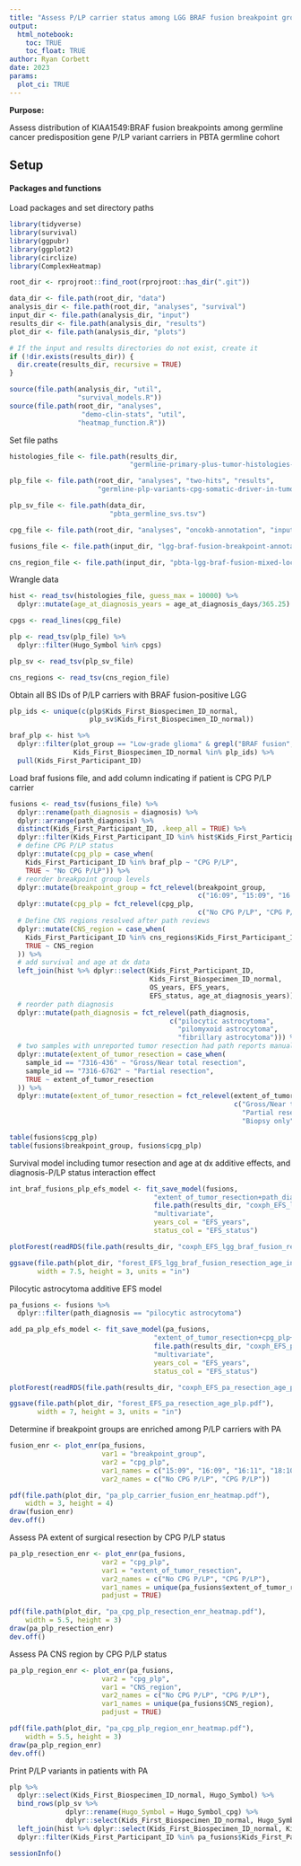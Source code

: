 ```yaml
---
title: "Assess P/LP carrier status among LGG BRAF fusion breakpoint groups"
output: 
  html_notebook:
    toc: TRUE
    toc_float: TRUE
author: Ryan Corbett
date: 2023
params:
  plot_ci: TRUE
---
```


**Purpose:** 

Assess distribution of KIAA1549:BRAF fusion breakpoints among germline cancer predisposition gene P/LP variant carriers in PBTA germline cohort

## Setup

#### Packages and functions

Load packages and set directory paths
```r
library(tidyverse)
library(survival)
library(ggpubr)
library(ggplot2)
library(circlize)
library(ComplexHeatmap)

root_dir <- rprojroot::find_root(rprojroot::has_dir(".git"))

data_dir <- file.path(root_dir, "data")
analysis_dir <- file.path(root_dir, "analyses", "survival")
input_dir <- file.path(analysis_dir, "input")
results_dir <- file.path(analysis_dir, "results")
plot_dir <- file.path(analysis_dir, "plots")

# If the input and results directories do not exist, create it
if (!dir.exists(results_dir)) {
  dir.create(results_dir, recursive = TRUE)
}

source(file.path(analysis_dir, "util",
                 "survival_models.R"))
source(file.path(root_dir, "analyses", 
                  "demo-clin-stats", "util",
                 "heatmap_function.R"))
```

Set file paths

```r
histologies_file <- file.path(results_dir,
                              "germline-primary-plus-tumor-histologies-plot-groups-clin-meta-subtype.tsv")

plp_file <- file.path(root_dir, "analyses", "two-hits", "results", 
                      "germline-plp-variants-cpg-somatic-driver-in-tumor.tsv")

plp_sv_file <- file.path(data_dir,
                         "pbta_germline_svs.tsv")

cpg_file <- file.path(root_dir, "analyses", "oncokb-annotation", "input", "cpg.txt")

fusions_file <- file.path(input_dir, "lgg-braf-fusion-breakpoint-annotation.tsv")

cns_region_file <- file.path(input_dir, "pbta-lgg-braf-fusion-mixed-location.tsv")
```

Wrangle data

```r
hist <- read_tsv(histologies_file, guess_max = 10000) %>%
  dplyr::mutate(age_at_diagnosis_years = age_at_diagnosis_days/365.25)

cpgs <- read_lines(cpg_file)

plp <- read_tsv(plp_file) %>%
  dplyr::filter(Hugo_Symbol %in% cpgs)

plp_sv <- read_tsv(plp_sv_file)

cns_regions <- read_tsv(cns_region_file)
```

Obtain all BS IDs of P/LP carriers with BRAF fusion-positive LGG

```r
plp_ids <- unique(c(plp$Kids_First_Biospecimen_ID_normal,
                    plp_sv$Kids_First_Biospecimen_ID_normal))

braf_plp <- hist %>%
  dplyr::filter(plot_group == "Low-grade glioma" & grepl("BRAF fusion", mol_sub_group),
                Kids_First_Biospecimen_ID_normal %in% plp_ids) %>%
  pull(Kids_First_Participant_ID)
```

Load braf fusions file, and add column indicating if patient is CPG P/LP carrier

```r
fusions <- read_tsv(fusions_file) %>%
  dplyr::rename(path_diagnosis = diagnosis) %>%
  dplyr::arrange(path_diagnosis) %>%
  distinct(Kids_First_Participant_ID, .keep_all = TRUE) %>%
  dplyr::filter(Kids_First_Participant_ID %in% hist$Kids_First_Participant_ID[hist$plot_group == "Low-grade glioma" & grepl("BRAF fusion", hist$mol_sub_group)]) %>%
  # define CPG P/LP status
  dplyr::mutate(cpg_plp = case_when(
    Kids_First_Participant_ID %in% braf_plp ~ "CPG P/LP",
    TRUE ~ "No CPG P/LP")) %>%
  # reorder breakpoint group levels
  dplyr::mutate(breakpoint_group = fct_relevel(breakpoint_group,
                                               c("16:09", "15:09", "16:11", "18:10", "rare"))) %>%
  dplyr::mutate(cpg_plp = fct_relevel(cpg_plp,
                                               c("No CPG P/LP", "CPG P/LP"))) %>%
  # Define CNS regions resolved after path reviews
  dplyr::mutate(CNS_region = case_when(
    Kids_First_Participant_ID %in% cns_regions$Kids_First_Participant_ID ~ cns_regions$CNS_region[match(Kids_First_Participant_ID, cns_regions$Kids_First_Participant_ID)],
    TRUE ~ CNS_region
  )) %>%
  # add survival and age at dx data
  left_join(hist %>% dplyr::select(Kids_First_Participant_ID,
                                   Kids_First_Biospecimen_ID_normal,
                                   OS_years, EFS_years,
                                   EFS_status, age_at_diagnosis_years)) %>%
  # reorder path diagnosis
  dplyr::mutate(path_diagnosis = fct_relevel(path_diagnosis,
                                        c("pilocytic astrocytoma",
                                          "pilomyxoid astrocytoma",
                                          "fibrillary astrocytoma"))) %>%
  # two samples with unreported tumor resection had path reports manually reviewed and confirmed resection levels. add here:
  dplyr::mutate(extent_of_tumor_resection = case_when(
    sample_id == "7316-436" ~ "Gross/Near total resection",
    sample_id == "7316-6762" ~ "Partial resection",
    TRUE ~ extent_of_tumor_resection
  )) %>%
  dplyr::mutate(extent_of_tumor_resection = fct_relevel(extent_of_tumor_resection,
                                                        c("Gross/Near total resection",
                                                          "Partial resection",
                                                          "Biopsy only")))

table(fusions$cpg_plp)
table(fusions$breakpoint_group, fusions$cpg_plp)
```
Survival model including tumor resection and age at dx additive effects, and diagnosis-P/LP status interaction effect 

```r
int_braf_fusions_plp_efs_model <- fit_save_model(fusions,
                                    "extent_of_tumor_resection+path_diagnosis*cpg_plp+age_at_diagnosis_years",
                                    file.path(results_dir, "coxph_EFS_lgg_braf_fusion_resection_age_int_diagnosis_plp.RDS"),
                                    "multivariate",
                                    years_col = "EFS_years",
                                    status_col = "EFS_status")

plotForest(readRDS(file.path(results_dir, "coxph_EFS_lgg_braf_fusion_resection_age_int_diagnosis_plp.RDS")))

ggsave(file.path(plot_dir, "forest_EFS_lgg_braf_fusion_resection_age_int_diagnosis_plp.pdf"),
       width = 7.5, height = 3, units = "in")
```

Pilocytic astrocytoma additive EFS model

```r
pa_fusions <- fusions %>%
  dplyr::filter(path_diagnosis == "pilocytic astrocytoma")

add_pa_plp_efs_model <- fit_save_model(pa_fusions,
                                    "extent_of_tumor_resection+cpg_plp+age_at_diagnosis_years",
                                    file.path(results_dir, "coxph_EFS_pa_resection_age_plp.RDS"),
                                    "multivariate",
                                    years_col = "EFS_years",
                                    status_col = "EFS_status")

plotForest(readRDS(file.path(results_dir, "coxph_EFS_pa_resection_age_plp.RDS")))

ggsave(file.path(plot_dir, "forest_EFS_pa_resection_age_plp.pdf"),
       width = 7, height = 3, units = "in")
```


Determine if breakpoint groups are enriched among P/LP carriers with PA

```r
fusion_enr <- plot_enr(pa_fusions, 
                       var1 = "breakpoint_group", 
                       var2 = "cpg_plp",
                       var1_names = c("15:09", "16:09", "16:11", "18:10", "rare"), 
                       var2_names = c("No CPG P/LP", "CPG P/LP"))

pdf(file.path(plot_dir, "pa_plp_carrier_fusion_enr_heatmap.pdf"),
    width = 3, height = 4)
draw(fusion_enr)
dev.off()
```

Assess PA extent of surgical resection by CPG P/LP status

```r
pa_plp_resection_enr <- plot_enr(pa_fusions, 
                       var2 = "cpg_plp", 
                       var1 = "extent_of_tumor_resection",
                       var2_names = c("No CPG P/LP", "CPG P/LP"), 
                       var1_names = unique(pa_fusions$extent_of_tumor_resection),
                       padjust = TRUE)

pdf(file.path(plot_dir, "pa_cpg_plp_resection_enr_heatmap.pdf"),
    width = 5.5, height = 3)
draw(pa_plp_resection_enr)
dev.off()
```

Assess PA CNS region by CPG P/LP status

```r
pa_plp_region_enr <- plot_enr(pa_fusions, 
                       var2 = "cpg_plp", 
                       var1 = "CNS_region",
                       var2_names = c("No CPG P/LP", "CPG P/LP"), 
                       var1_names = unique(pa_fusions$CNS_region),
                       padjust = TRUE)

pdf(file.path(plot_dir, "pa_cpg_plp_region_enr_heatmap.pdf"),
    width = 5.5, height = 3)
draw(pa_plp_region_enr)
dev.off()
```

Print P/LP variants in patients with PA

```r
plp %>%
  dplyr::select(Kids_First_Biospecimen_ID_normal, Hugo_Symbol) %>%
  bind_rows(plp_sv %>% 
              dplyr::rename(Hugo_Symbol = Hugo_Symbol_cpg) %>%
              dplyr::select(Kids_First_Biospecimen_ID_normal, Hugo_Symbol)) %>%
  left_join(hist %>% dplyr::select(Kids_First_Biospecimen_ID_normal, Kids_First_Participant_ID, EFS_days, EFS_status)) %>%
  dplyr::filter(Kids_First_Participant_ID %in% pa_fusions$Kids_First_Participant_ID)
```

```r
sessionInfo()
```